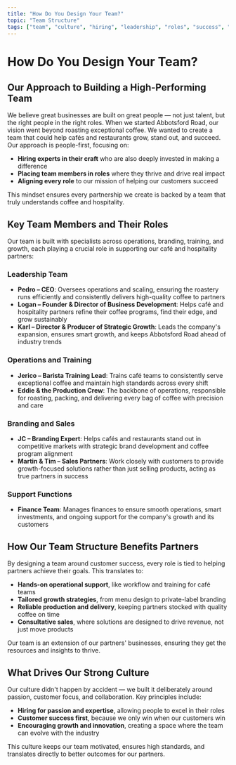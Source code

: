 ```yaml
---
title: "How Do You Design Your Team?"
topic: "Team Structure"
tags: ["team", "culture", "hiring", "leadership", "roles", "success", "partnership"]
---
```


# How Do You Design Your Team?

## Our Approach to Building a High-Performing Team

We believe great businesses are built on great people — not just talent, but the right people in the right roles. When we started Abbotsford Road, our vision went beyond roasting exceptional coffee. We wanted to create a team that could help cafés and restaurants grow, stand out, and succeed. Our approach is people-first, focusing on:

- **Hiring experts in their craft** who are also deeply invested in making a difference
- **Placing team members in roles** where they thrive and drive real impact
- **Aligning every role** to our mission of helping our customers succeed

This mindset ensures every partnership we create is backed by a team that truly understands coffee and hospitality.

## Key Team Members and Their Roles

Our team is built with specialists across operations, branding, training, and growth, each playing a crucial role in supporting our café and hospitality partners:

### Leadership Team
- **Pedro – CEO**: Oversees operations and scaling, ensuring the roastery runs efficiently and consistently delivers high-quality coffee to partners
- **Logan – Founder & Director of Business Development**: Helps café and hospitality partners refine their coffee programs, find their edge, and grow sustainably
- **Karl – Director & Producer of Strategic Growth**: Leads the company's expansion, ensures smart growth, and keeps Abbotsford Road ahead of industry trends

### Operations and Training
- **Jerico – Barista Training Lead**: Trains café teams to consistently serve exceptional coffee and maintain high standards across every shift
- **Eddie & the Production Crew**: The backbone of operations, responsible for roasting, packing, and delivering every bag of coffee with precision and care

### Branding and Sales
- **JC – Branding Expert**: Helps cafés and restaurants stand out in competitive markets with strategic brand development and coffee program alignment
- **Martin & Tim – Sales Partners**: Work closely with customers to provide growth-focused solutions rather than just selling products, acting as true partners in success

### Support Functions
- **Finance Team**: Manages finances to ensure smooth operations, smart investments, and ongoing support for the company's growth and its customers

## How Our Team Structure Benefits Partners

By designing a team around customer success, every role is tied to helping partners achieve their goals. This translates to:

- **Hands-on operational support**, like workflow and training for café teams
- **Tailored growth strategies**, from menu design to private-label branding
- **Reliable production and delivery**, keeping partners stocked with quality coffee on time
- **Consultative sales**, where solutions are designed to drive revenue, not just move products

Our team is an extension of our partners' businesses, ensuring they get the resources and insights to thrive.

## What Drives Our Strong Culture

Our culture didn't happen by accident — we built it deliberately around passion, customer focus, and collaboration. Key principles include:

- **Hiring for passion and expertise**, allowing people to excel in their roles
- **Customer success first**, because we only win when our customers win
- **Encouraging growth and innovation**, creating a space where the team can evolve with the industry

This culture keeps our team motivated, ensures high standards, and translates directly to better outcomes for our partners.
